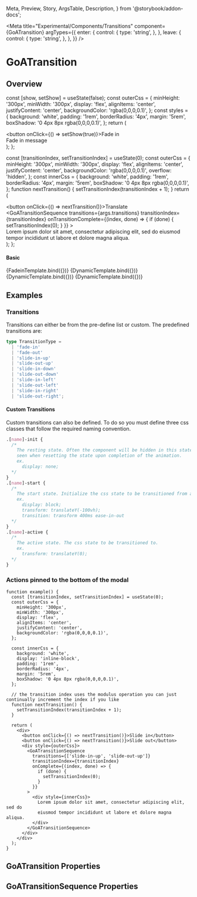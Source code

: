 
  Meta,
  Preview,
  Story,
  ArgsTable,
  Description,
} from '@storybook/addon-docs';

<Meta
  title="Experimental/Components/Transitions"
  component={GoATransition}
  argTypes={{
    enter: {
      control: {
        type: 'string',
      },
    },
    leave: {
      control: {
        type: 'string',
      },
    },
  }}
/>

# GoATransition

## Overview

  const [show, setShow] = useState(false);
  const outerCss = {
    minHeight: '300px',
    minWidth: '300px',
    display: 'flex',
    alignItems: 'center',
    justifyContent: 'center',
    backgroundColor: 'rgba(0,0,0,0.1)',
  };
  const styles = {
    background: 'white',
    padding: '1rem',
    borderRadius: '4px',
    margin: '5rem',
    boxShadow: '0 4px 8px rgba(0,0,0,0.1)',
  };
  return (
    <div>
      <button onClick={() => setShow(true)}>Fade in</button>
      <div style={outerCss}>
        <GoATransition name="fade-in" active={show}>
          <div style={styles}>Fade in message</div>
        </GoATransition>
      </div>
    </div>
  );
};

  const [transitionIndex, setTransitionIndex] = useState(0);
  const outerCss = {
    minHeight: '300px',
    minWidth: '300px',
    display: 'flex',
    alignItems: 'center',
    justifyContent: 'center',
    backgroundColor: 'rgba(0,0,0,0.1)',
    overflow: 'hidden',
  };
  const innerCss = {
    background: 'white',
    padding: '1rem',
    borderRadius: '4px',
    margin: '5rem',
    boxShadow: '0 4px 8px rgba(0,0,0,0.1)',
  };
  function nextTransition() {
    setTransitionIndex(transitionIndex + 1);
  }
  return (
    <div>
      <button onClick={() => nextTransition()}>Translate</button>
      <div style={outerCss}>
        <GoATransitionSequence
          transitions={args.transitions}
          transitionIndex={transitionIndex}
          onTransitionComplete={(index, done) => {
            if (done) {
              setTransitionIndex(0);
            }
          }}
        >
          <div style={innerCss}>
            Lorem ipsum dolor sit amet, consectetur adipiscing elit, sed do
            eiusmod tempor incididunt ut labore et dolore magna aliqua.
          </div>
        </GoATransitionSequence>
      </div>
    </div>
  );
};

#### Basic

<Canvas>
  <Story name="Fade in" height="400px">
    {FadeinTemplate.bind({})}
  </Story>
</Canvas>

<Canvas>
  <Story
    name="Fade in / Fade out"
    height="400px"
    args={{
      transitions: ['fade-in', 'fade-out'],
    }}
  >
    {DynamicTemplate.bind({})}
  </Story>
</Canvas>

<Canvas>
  <Story
    name="Slide in up / Slide out up"
    height="400px"
    args={{
      transitions: ['slide-in-up', 'slide-out-up'],
    }}
  >
    {DynamicTemplate.bind({})}
  </Story>
</Canvas>

<Canvas>
  <Story
    name="Slide in left / Slide out left"
    height="400px"
    args={{
      transitions: ['slide-in-left', 'slide-out-left'],
    }}
  >
    {DynamicTemplate.bind({})}
  </Story>
</Canvas>

## Examples

### Transitions

Transitions can either be from the pre-define list or custom. The predefined transitions are:

```ts
type TransitionType =
  | 'fade-in'
  | 'fade-out'
  | 'slide-in-up'
  | 'slide-out-up'
  | 'slide-in-down'
  | 'slide-out-down'
  | 'slide-in-left'
  | 'slide-out-left'
  | 'slide-in-right'
  | 'slide-out-right';
```

#### Custom Transitions

Custom transitions can also be defined. To do so you must define three css classes that follow the required naming convention.

```css
.[name]-init {
  /*
    The resting state. Often the component will be hidden in this state to prevent it from being
    seen when resetting the state upon completion of the animation.
    ex.
      display: none;
  */
}
.[name]-start {
  /*
    The start state. Initialize the css state to be transitioned from as well and the property to be animated.
    ex.
      display: block;
      transform: translateY(-100vh);
      transition: transform 400ms ease-in-out
  */
}
.[name]-active {
  /*
    The active state. The css state to be transitioned to.
    ex.
      transform: translateY(0);
  */
}
```

### Actions pinned to the bottom of the modal

```tsx
function example() {
  const [transitionIndex, setTransitionIndex] = useState(0);
  const outerCss = {
    minHeight: '300px',
    minWidth: '300px',
    display: 'flex',
    alignItems: 'center',
    justifyContent: 'center',
    backgroundColor: 'rgba(0,0,0,0.1)',
  };

  const innerCss = {
    background: 'white',
    display: 'inline-block',
    padding: '1rem',
    borderRadius: '4px',
    margin: '5rem',
    boxShadow: '0 4px 8px rgba(0,0,0,0.1)',
  };

  // the transition index uses the modulus operation you can just continually increment the index if you like
  function nextTransition() {
    setTransitionIndex(transitionIndex + 1);
  }

  return (
    <div>
      <button onClick={() => nextTransition()}>Slide in</button>
      <button onClick={() => nextTransition()}>Slide out</button>
      <div style={outerCss}>
        <GoATransitionSequence
          transitions={['slide-in-up', 'slide-out-up']}
          transitionIndex={transitionIndex}
          onComplete={(index, done) => {
            if (done) {
              setTransitionIndex(0);
            }
          }}
        >
          <div style={innerCss}>
            Lorem ipsum dolor sit amet, consectetur adipiscing elit, sed do
            eiusmod tempor incididunt ut labore et dolore magna aliqua.
          </div>
        </GoATransitionSequence>
      </div>
    </div>
  );
}
```

## GoATransition Properties

<Description of={GoATransition} />
<ArgsTable of={GoATransition} />

## GoATransitionSequence Properties

<Description of={GoATransitionSequence} />
<ArgsTable of={GoATransitionSequence} />
